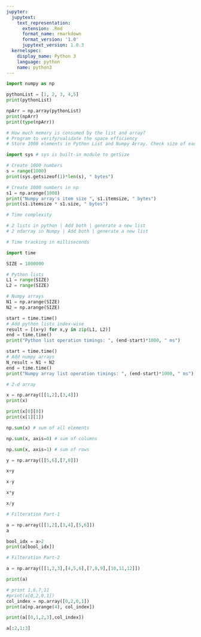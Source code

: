 ```yaml
---
jupyter:
  jupytext:
    text_representation:
      extension: .Rmd
      format_name: rmarkdown
      format_version: '1.0'
      jupytext_version: 1.0.3
  kernelspec:
    display_name: Python 3
    language: python
    name: python3
---
```


```python
import numpy as np
```

```python
pythonList = [1, 2, 3, 4,5]
print(pythonList)
```

```python
npArr = np.array(pythonList)
print(npArr)
print(type(npArr))
```

```python
# How much memory is consumed by the list and array?
# Program to verify/validate the space efficiency
# Store 1000 elements in Python List and Numpy Array. Check size of each

import sys # sys is built-in module to getSize

# Create 1000 numbers
s = range(1000)
print(sys.getsizeof(1)*len(s), " bytes")

# Create 1000 numbers in np
s1 = np.arange(1000)
print("Numpy array's item size ", s1.itemsize, " bytes")
print(s1.itemsize * s1.size, " bytes")

```

```python
# Time complexity

# 2 lists in python | Add both | generate a new list
# 2 ndarray in Numpy | Add both | generate a new list

# Time tracking in milliseconds
```

```python
import time

SIZE = 1000000

# Python lists
L1 = range(SIZE)
L2 = range(SIZE)

# Numpy arrays
N1 = np.arange(SIZE)
N2 = np.arange(SIZE)

start = time.time()
# Add python lists index-wise
result = [(x+y) for x,y in zip(L1, L2)]
end = time.time()
print("Python list operation timings: ", (end-start)*1000, " ms")

start = time.time()
# Add numpy arrays
N_result = N1 + N2
end = time.time()
print("Numpy array list operation timings: ", (end-start)*1000, " ms")
```

```python
# 2-d array

x = np.array([[1,2],[3,4]])
print(x)
```

```python
print(x[0][0])
print(x[1][1])
```

```python
np.sum(x) # sum of all elements
```

```python
np.sum(x, axis=0) # sum of columns

```

```python
np.sum(x, axis=1) # sum of rows
```

```python
y = np.array([[5,6],[7,8]])
```

```python
x+y
```

```python
x-y
```

```python
x*y
```

```python
x/y
```

```python
# Filteration Part-1

a = np.array([[1,2],[3,4],[5,6]])
a
```

```python
bool_idx = a>2
print(a[bool_idx])
```

```python
# Filteration Part-2

a = np.array([[1,2,3],[4,5,6],[7,8,9],[10,11,12]])
```

```python
print(a)
```

```python
# print 1,6,7,11
#print(a[0,2,0,1])
col_index = np.array([0,2,0,1])
print(a[np.arange(4), col_index])

```

```python
print(a[[0,1,2,3],col_index])
```

```python
a[:2,1:3]
```

```python

```
